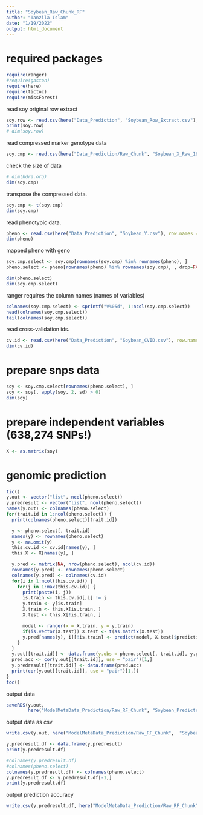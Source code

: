```yaml
---
title: "Soybean_Raw_Chunk_RF"
author: "Tanzila Islam"
date: "1/19/2022"
output: html_document
---
```


# required packages

```r
require(ranger)
#require(gaston)
require(here)
require(tictoc)
require(missForest)
```
read soy original row extract
```r
soy.row <- read.csv(here("Data_Prediction", "Soybean_Row_Extract.csv"), header = FALSE)
print(soy.row)
# dim(soy.row)
```

read compressed marker genotype data
```r
soy.cmp <- read.csv(here("Data_Prediction/Raw_Chunk", "Soybean_X_Raw_16.csv"), row.names = 1)
```
check the size of data
```r
# dim(hdra.org)
dim(soy.cmp)
```
transpose the compressed data.
```r
soy.cmp <- t(soy.cmp)
dim(soy.cmp)
```
read phenotypic data.
```r
pheno <- read.csv(here("Data_Prediction", "Soybean_Y.csv"), row.names = 1)
dim(pheno)
```

mapped pheno with geno
```r
soy.cmp.select <- soy.cmp[rownames(soy.cmp) %in% rownames(pheno), ]
pheno.select <- pheno[rownames(pheno) %in% rownames(soy.cmp), , drop=FALSE]
```

```r
dim(pheno.select)
dim(soy.cmp.select)
```
ranger requires the column names (names of variables)
```r
colnames(soy.cmp.select) <- sprintf("V%05d", 1:ncol(soy.cmp.select))
head(colnames(soy.cmp.select))
tail(colnames(soy.cmp.select))
```
read cross-validation ids.
```r
cv.id <- read.csv(here("Data_Prediction", "Soybean_CVID.csv"), row.names = 1)
dim(cv.id)
```
# prepare snps data

```r
soy <- soy.cmp.select[rownames(pheno.select), ]
soy <- soy[, apply(soy, 2, sd) > 0]
dim(soy)
```
# prepare independent variables (638,274 SNPs!)

```r
X <- as.matrix(soy)
```
# genomic prediction

```r
tic()
y.out <- vector("list", ncol(pheno.select))
y.predresult <- vector("list", ncol(pheno.select))
names(y.out) <- colnames(pheno.select)
for(trait.id in 1:ncol(pheno.select)) {
  print(colnames(pheno.select)[trait.id])

  y <- pheno.select[, trait.id]
  names(y) <- rownames(pheno.select)
  y <- na.omit(y)
  this.cv.id <- cv.id[names(y), ]
  this.X <- X[names(y), ]

  y.pred <- matrix(NA, nrow(pheno.select), ncol(cv.id))
  rownames(y.pred) <- rownames(pheno.select)
  colnames(y.pred) <- colnames(cv.id)
  for(i in 1:ncol(this.cv.id)) {
    for(j in 1:max(this.cv.id)) {
      print(paste(i, j))
      is.train <- this.cv.id[,i] != j
      y.train <- y[is.train]
      X.train <- this.X[is.train, ]
      X.test <- this.X[!is.train, ]

      model <- ranger(x = X.train, y = y.train)
      if(is.vector(X.test)) X.test <- t(as.matrix(X.test))
      y.pred[names(y), i][!is.train] <- predict(model, X.test)$predictions
    }
  }
  y.out[[trait.id]] <- data.frame(y.obs = pheno.select[, trait.id], y.pred)
  pred.acc <- cor(y.out[[trait.id]], use = "pair")[1,]
  y.predresult[[trait.id]] <- data.frame(pred.acc)
  print(cor(y.out[[trait.id]], use = "pair")[1,])
}
toc()
```
output data
```r
saveRDS(y.out,
        here("ModelMetaData_Prediction/Raw_RF_Chunk", "Soybean_PredictedOutput_Raw_Chunk_16.rds"))
```
output data as csv
```r
write.csv(y.out, here("ModelMetaData_Prediction/Raw_RF_Chunk",  "Soybean_PredictedOutput_Raw_Chunk_16.csv"), quote = F)
```

```r
y.predresult.df <- data.frame(y.predresult)
print(y.predresult.df)
```
```r
#colnames(y.predresult.df)
#colnames(pheno.select)
colnames(y.predresult.df) <- colnames(pheno.select)
y.predresult.df <- y.predresult.df[-1,]
print(y.predresult.df)
```
output prediction accuracy
```r
write.csv(y.predresult.df, here("ModelMetaData_Prediction/Raw_RF_Chunk",  "Soybean_PredictionAccuracy_RF_Raw_Chunk_16.csv"), quote = F)
```